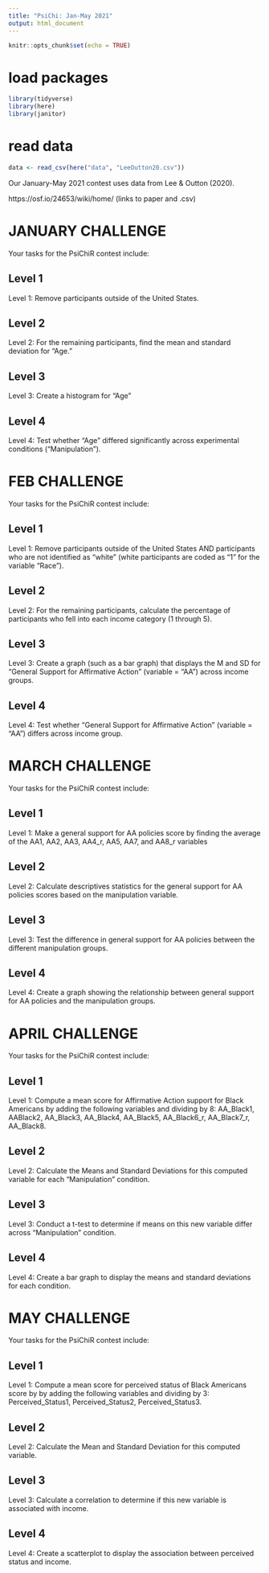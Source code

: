 ```yaml
---
title: "PsiChi: Jan-May 2021"
output: html_document
---
```


```r
knitr::opts_chunk$set(echo = TRUE)
```



# load packages
```r
library(tidyverse)
library(here)
library(janitor)
```

# read data 

```r
data <- read_csv(here("data", "LeeOutton20.csv"))
```

Our January-May 2021 contest uses data from Lee & Outton (2020).

https://osf.io/24653/wiki/home/ (links to paper and .csv)


# JANUARY CHALLENGE

Your tasks for the PsiChiR contest include:

## Level 1

Level 1: Remove participants outside of the United States.

## Level 2

Level 2: For the remaining participants, find the mean and standard deviation for "Age."

## Level 3

Level 3: Create a histogram for "Age"

## Level 4

Level 4: Test whether "Age" differed significantly across experimental conditions ("Manipulation").



# FEB CHALLENGE


Your tasks for the PsiChiR contest include:

## Level 1

Level 1: Remove participants outside of the United States AND participants who are not identified as "white" (white participants are coded as "1" for the variable "Race").

## Level 2

Level 2: For the remaining participants, calculate the percentage of participants who fell into each income category (1 through 5).


## Level 3
Level 3: Create a graph (such as a bar graph) that displays the M and SD for "General Support for Affirmative Action" (variable = "AA") across income groups.

## Level 4

Level 4: Test whether "General Support for Affirmative Action" (variable = "AA") differs across income group.




# MARCH CHALLENGE

Your tasks for the PsiChiR contest include:

## Level 1

Level 1: Make a general support for AA policies score by finding the average of the AA1, AA2, AA3, AA4_r, AA5, AA7, and AA8_r variables

## Level 2

Level 2: Calculate descriptives statistics for the general support for AA policies scores based on the manipulation variable.

## Level 3

Level 3: Test the difference in general support for AA policies between the different manipulation groups.

## Level 4

Level 4: Create a graph showing the relationship between general support for AA policies and the manipulation groups.




# APRIL CHALLENGE

Your tasks for the PsiChiR contest include:

## Level 1

Level 1: Compute a mean score for Affirmative Action support for Black Americans by adding the following variables and dividing by 8: AA_Black1, AABlack2, AA_Black3, AA_Black4, AA_Black5, AA_Black6_r, AA_Black7_r, AA_Black8.

## Level 2

Level 2: Calculate the Means and Standard Deviations for this computed variable for each "Manipulation" condition.

## Level 3

Level 3: Conduct a t-test to determine if means on this new variable differ across "Manipulation" condition.

## Level 4

Level 4: Create a bar graph to display the means and standard deviations for each condition.



# MAY CHALLENGE

Your tasks for the PsiChiR contest include:

## Level 1

Level 1: Compute a mean score for perceived status of Black Americans score by by adding the following variables and dividing by 3: Perceived_Status1, Perceived_Status2, Perceived_Status3.

## Level 2

Level 2: Calculate the Mean and Standard Deviation for this computed variable.


## Level 3
Level 3: Calculate a correlation to determine if this new variable is associated with income.

## Level 4

Level 4: Create a scatterplot to display the association between perceived status and income.

